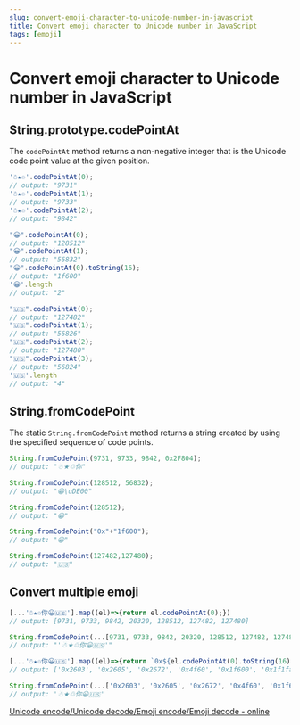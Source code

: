 ```yaml
---
slug: convert-emoji-character-to-unicode-number-in-javascript
title: Convert emoji character to Unicode number in JavaScript
tags: [emoji]
---
```


# Convert emoji character to Unicode number in JavaScript

## String.prototype.codePointAt

The `codePointAt` method returns a non-negative integer that is the Unicode code point value at the given position.

<!--truncate-->

```js
'☃★♲'.codePointAt(0);
// output: "9731"
'☃★♲'.codePointAt(1);
// output: "9733"
'☃★♲'.codePointAt(2);
// output: "9842"

"😀".codePointAt(0);
// output: "128512"
"😀".codePointAt(1);
// output: "56832"
"😀".codePointAt(0).toString(16);
// output: "1f600"
'😀'.length
// output: "2"

"🇺🇸".codePointAt(0);
// output: "127482"
"🇺🇸".codePointAt(1);
// output: "56826"
"🇺🇸".codePointAt(2);
// output: "127480"
"🇺🇸".codePointAt(3);
// output: "56824"
'🇺🇸'.length
// output: "4"
```

## String.fromCodePoint

The static `String.fromCodePoint` method returns a string created by using the specified sequence of code points.

```js
String.fromCodePoint(9731, 9733, 9842, 0x2F804);
// output: "☃★♲你"

String.fromCodePoint(128512, 56832);
// output: "😀\uDE00"

String.fromCodePoint(128512);
// output: "😀"

String.fromCodePoint("0x"+"1f600");
// output: "😀"

String.fromCodePoint(127482,127480);
// output: "🇺🇸"
```

## Convert multiple emoji
```js
[...'☃★♲你😀🇺🇸'].map((el)=>{return el.codePointAt(0);})
// output: [9731, 9733, 9842, 20320, 128512, 127482, 127480]

String.fromCodePoint(...[9731, 9733, 9842, 20320, 128512, 127482, 127480])
// output: "'☃★♲你😀🇺🇸'"
```
```js
[...'☃★♲你😀🇺🇸'].map((el)=>{return `0x${el.codePointAt(0).toString(16)}`;})
// output: ['0x2603', '0x2605', '0x2672', '0x4f60', '0x1f600', '0x1f1fa', '0x1f1f8']

String.fromCodePoint(...['0x2603', '0x2605', '0x2672', '0x4f60', '0x1f600', '0x1f1fa', '0x1f1f8'])
// output: '☃★♲你😀🇺🇸'
```

<a href="https://gadgets.arayofsunshine.dev/unicode">Unicode encode/Unicode decode/Emoji encode/Emoji decode - online</a>
